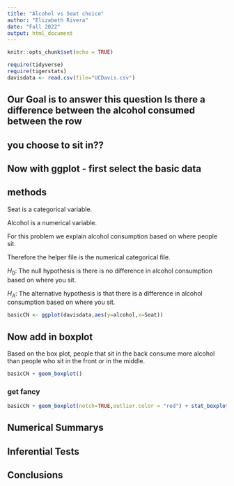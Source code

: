 ```yaml
---
title: "Alcohol vs Seat choice"
author: "Elizabeth Rivera"
date: "Fall 2022"
output: html_document
---
```


```r
knitr::opts_chunk$set(echo = TRUE)
```

```r
require(tidyverse)
require(tigerstats)
davisdata <- read.csv(file="UCDavis.csv")
```
## Our Goal is to answer this question Is there a difference between the alcohol consumed between the row
## you choose to sit in??

## Now with ggplot - first select the basic data

##  methods  
Seat is a categorical variable.

Alcohol is a numerical variable. 

For this problem we explain alcohol consumption based on where people sit.

Therefore the helper file is the numerical categorical file. 

$H_0$: The null hypothesis is there is no difference in alcohol consumption based on where you sit.  

$H_A$: The alternative hypothesis is that there is a difference in alcohol consumption based on where you sit.   


```r
basicCN <- ggplot(davisdata,aes(y=alcohol,x=Seat))
```
## Now add in boxplot


Based on the box plot, people that sit in the back consume more alcohol than people who sit in the front or in the middle. 

```r
basicCN + geom_boxplot()
```
  
  
### get fancy  

```r
basicCN + geom_boxplot(notch=TRUE,outlier.color = "red") + stat_boxplot(geom ='errorbar') + labs(title="Fancy notch boxplot \n with 2 lines")
```

## Numerical Summarys 

## Inferential Tests

## Conclusions


